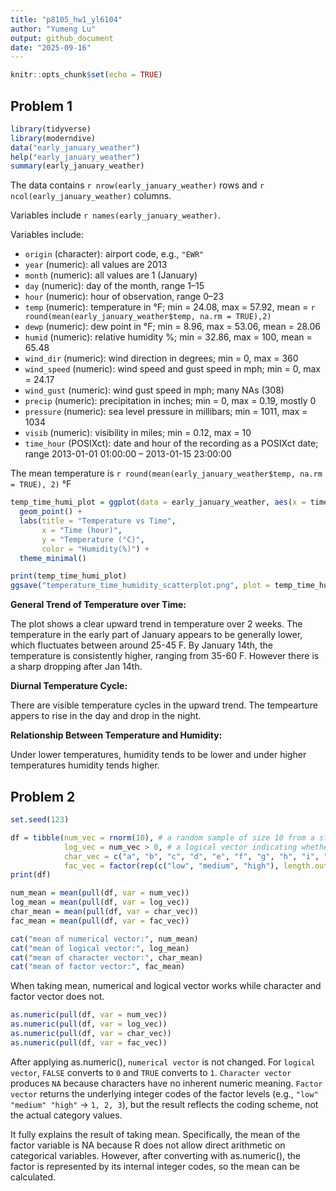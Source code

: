 ```yaml
---
title: "p8105_hw1_yl6104"
author: "Yumeng Lu"
output: github_document
date: "2025-09-16"
---
```


```r
knitr::opts_chunk$set(echo = TRUE)
```

## Problem 1

```r
library(tidyverse)
library(moderndive)
data("early_january_weather")
help("early_january_weather")
summary(early_january_weather)
```

The data contains `r nrow(early_january_weather)` rows and `r ncol(early_january_weather)` columns. 

Variables include `r names(early_january_weather)`. 

Variables include:

- `origin` (character): airport code, e.g., `"EWR"`  
- `year` (numeric): all values are 2013  
- `month` (numeric): all values are 1 (January)  
- `day` (numeric): day of the month, range 1–15  
- `hour` (numeric): hour of observation, range 0–23  
- `temp` (numeric): temperature in °F; min = 24.08, max = 57.92, mean = `r round(mean(early_january_weather$temp, na.rm = TRUE),2)` 
- `dewp` (numeric): dew point in °F; min = 8.96, max = 53.06, mean = 28.06  
- `humid` (numeric): relative humidity %; min = 32.86, max = 100, mean = 65.48
- `wind_dir` (numeric): wind direction in degrees; min = 0, max = 360  
- `wind_speed` (numeric): wind speed and gust speed in mph; min = 0, max = 24.17  
- `wind_gust` (numeric): wind gust speed in mph; many NAs (308)  
- `precip` (numeric): precipitation in inches; min = 0, max = 0.19, mostly 0  
- `pressure` (numeric): sea level pressure in millibars; min = 1011, max = 1034  
- `visib` (numeric): visibility in miles; min = 0.12, max = 10  
- `time_hour` (POSIXct): date and hour of the recording as a POSIXct date; range 2013-01-01 01:00:00 – 2013-01-15 23:00:00   

The mean temperature is `r round(mean(early_january_weather$temp, na.rm = TRUE), 2)` °F

```r
temp_time_humi_plot = ggplot(data = early_january_weather, aes(x = time_hour, y = temp, colour = humid)) +
  geom_point() +
  labs(title = "Temperature vs Time",
       x = "Time (hour)",
       y = "Temperature (°C)", 
       color = "Humidity(%)") +
  theme_minimal()

print(temp_time_humi_plot)
ggsave("temperature_time_humidity_scatterplot.png", plot = temp_time_humi_plot, width = 8, height = 6, dpi = 800)
```
**General Trend of Temperature over Time:**

The plot shows a clear upward trend in temperature over 2 weeks. The temperature in the early part of January appears to be generally lower, which fluctuates between around 25-45 F. By January 14th, the temperature is consistently higher, ranging from 35-60 F. However there is a sharp dropping after Jan 14th.

**Diurnal Temperature Cycle:**

There are visible temperature cycles in the upward trend. The tempearture appers to rise in the day and drop in the night.

**Relationship Between Temperature and Humidity:**

Under lower temperatures, humidity tends to be lower and under higher temperatures humidity tends higher. 

## Problem 2
```r
set.seed(123)

df = tibble(num_vec = rnorm(10), # a random sample of size 10 from a standard Normal distribution,
            log_vec = num_vec > 0, # a logical vector indicating whether elements of the sample are greater than 0, 
            char_vec = c("a", "b", "c", "d", "e", "f", "g", "h", "i", "j"), # a character vector of length 10, 
            fac_vec = factor(rep(c("low", "medium", "high"), length.out = 10))) # a factor vector of length 10, with 3 different factor “levels”
print(df)
```
```r
num_mean = mean(pull(df, var = num_vec))
log_mean = mean(pull(df, var = log_vec))
char_mean = mean(pull(df, var = char_vec))
fac_mean = mean(pull(df, var = fac_vec))

cat("mean of numerical vector:", num_mean)
cat("mean of logical vector:", log_mean)
cat("mean of character vector:", char_mean)
cat("mean of factor vector:", fac_mean)
```
When taking mean, numerical and logical vector works while character and factor vector does not.

```r
as.numeric(pull(df, var = num_vec))
as.numeric(pull(df, var = log_vec))
as.numeric(pull(df, var = char_vec))
as.numeric(pull(df, var = fac_vec))
```
After applying as.numeric(), `numerical vector` is not changed. For `logical vector`, `FALSE` converts to `0` and `TRUE` converts to `1`. `Character vector` produces `NA` because characters have no inherent numeric meaning. `Factor vector` returns the underlying integer codes of the factor levels (e.g., `"low" "medium" "high"` → `1, 2, 3`), but the result reflects the coding scheme, not the actual category values.  

It fully explains the result of taking mean. Specifically, the mean of the factor variable is NA because R does not allow direct arithmetic on categorical variables. However, after converting with as.numeric(), the factor is represented by its internal integer codes, so the mean can be calculated.
